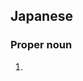 ==Japanese==
{{ja-kanjitab|つち|や|yomi=k}}

===Proper noun===
{{ja-pos|つちや|proper}}

# {{surname|lang=ja|sort=つちや}}